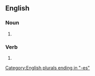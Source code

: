 ==English==

===Noun===
{{head|en|noun plural form}}

# {{plural of|skirmish|lang=en}}

===Verb===
{{head|en|verb form}}

# {{en-third-person singular of|skirmish}}

[[Category:English plurals ending in "-es"]]
